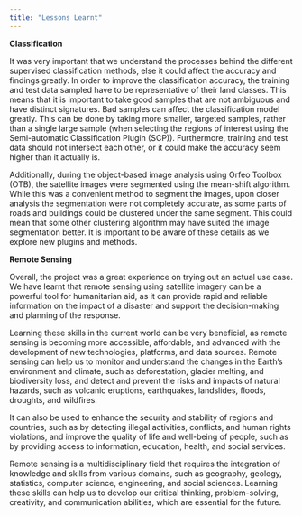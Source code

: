 ```yaml
---
title: "Lessons Learnt"
---
```


**Classification**

It was very important that we understand the processes behind the different supervised classification methods, else it could affect the accuracy and findings greatly. In order to improve the classification accuracy, the training and test data sampled have to be representative of their land classes. This means that it is important to take good samples that are not ambiguous and have distinct signatures. Bad samples can affect the classification model greatly. This can be done by taking more smaller, targeted samples, rather than a single large sample (when selecting the regions of interest using the Semi-automatic Classification Plugin (SCP)). Furthermore, training and test data should not intersect each other, or it could make the accuracy seem higher than it actually is.

Additionally, during the object-based image analysis using Orfeo Toolbox (OTB), the satellite images were segmented using the mean-shift algorithm. While this was a convenient method to segment the images, upon closer analysis the segmentation were not completely accurate, as some parts of roads and buildings could be clustered under the same segment. This could mean that some other clustering algorithm may have suited the image segmentation better. It is important to be aware of these details as we explore new plugins and methods.

**Remote Sensing**

Overall, the project was a great experience on trying out an actual use case. We have learnt that remote sensing using satellite imagery can be a powerful tool for humanitarian aid, as it can provide rapid and reliable information on the impact of a disaster and support the decision-making and planning of the response.

Learning these skills in the current world can be very beneficial, as remote sensing is becoming more accessible, affordable, and advanced with the development of new technologies, platforms, and data sources. Remote sensing can help us to monitor and understand the changes in the Earth's environment and climate, such as deforestation, glacier melting, and biodiversity loss, and detect and prevent the risks and impacts of natural hazards, such as volcanic eruptions, earthquakes, landslides, floods, droughts, and wildfires.

It can also be used to enhance the security and stability of regions and countries, such as by detecting illegal activities, conflicts, and human rights violations, and improve the quality of life and well-being of people, such as by providing access to information, education, health, and social services.

Remote sensing is a multidisciplinary field that requires the integration of knowledge and skills from various domains, such as geography, geology, statistics, computer science, engineering, and social sciences. Learning these skills can help us to develop our critical thinking, problem-solving, creativity, and communication abilities, which are essential for the future.
